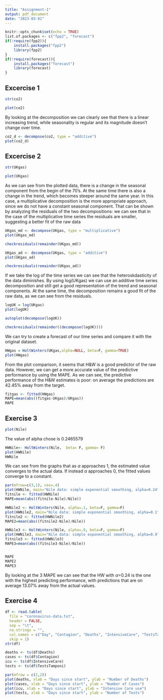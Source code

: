 ```yaml
---
title: "Assignment-1"
output: pdf_document
date: "2023-03-01"
---
```


```r
knitr::opts_chunk$set(echo = TRUE)
list.of.packages <- c("fpp2", "forecast")
if(!require(fpp2)){
    install.packages("fpp2")
    library(fpp2)
}
if(!require(forecast)){
    install.packages("forecast")
    library(forecast)
}
```

## Excercise 1


```r
str(co2)
```

```r
plot(co2)
```
By looking at the decomposition we can clearly see that there is a linear increasing trend, while seasonality is regular and its magnitude doesn't change over time. 

```r
co2_d <- decompose(co2, type = "additive")
plot(co2_d)
```


## Excercise 2

```r
str(UKgas)
```

```r
plot(UKgas)
```

As we can see from the plotted data, there is a change in the seasonal component from the begin of the 70's. At the same time there is also a change in the trend, which becomes steeper around the same year. In this case, a multiplicative decomposition is the more appropriate approach, since we do not have a constant seasonal component. That can be shown by analyzing the residuals of the two decompositions: we can see that in the case of the multiplicative time series the residuals are smaller, suggesting a better fit of the raw data


```r
UKgas_md <- decompose(UKgas, type = "multiplicative")
plot(UKgas_md)
```

```r
checkresiduals(remainder(UKgas_md))
```


```r
UKgas_ad <- decompose(UKgas, type = "additive")
plot(UKgas_ad)
```

```r
checkresiduals(remainder(UKgas_ad))
```


If we take the log of the time series we can see that the heteroskdasticity of the data diminishes. By using log(UKgas) we can use an additive time series decomposition and still get a good representation of the trend and seasonal components. At the same time, the decomposition remains a good fit of the raw data, as we can see from the residuals.

```r
logUK = log(UKgas)
plot(logUK)
```

```r
autoplot(decompose(logUK))
```

```r
checkresiduals(remainder((decompose(logUK))))
```

We can try to create a forecast of our time series and compare it with the original dataset.

```r
HWgas = HoltWinters(UKgas,alpha=NULL, beta=F, gamma=TRUE)
plot(HWgas)
```

From the plot comparison, it seems that H&W is a good predictor of the raw data. However, we can get a more accurate value of the predictive performance by using the MAPE. As we can see, the predictive performance of the H&W estimates is poor: on average the predictions are 42.45% away from the target. 

```r
fitgas <- fitted(HWgas)
MAPE=mean(abs((fitgas-UKgas)/UKgas))
MAPE
```

## Exercise 3
```r
plot(Nile)
```

The value of alpha chose is 0.2465579

```r
HWNile<- HoltWinters(Nile,  beta= F, gamma= F)
plot(HWNile)
HWNile
```

We can see from the graphs that as $\alpha$ approaches 1, the estimated value converges to the actual data. If instead $\alpha$	approaches 0, the fitted values converge to a constant. 

```r
par(mfrow=c(3,1), cex=.4)
plot(HWNile, main="Nile data: simple exponential smoothing, alpha=0.24")
fitnile <- fitted(HWNile)
MAPE=mean(abs((fitnile-Nile)/Nile))

HWNile2 <- HoltWinters(Nile, alpha=.1, beta=F, gamma=F)
plot(HWNile2, main="Nile data: simple exponential smoothing, alpha=0.1")
fitnile2 <- fitted(HWNile2)
MAPE2=mean(abs((fitnile2-Nile)/Nile))

HWNile3 <- HoltWinters(Nile, alpha=.9, beta=F, gamma=F)
plot(HWNile3, main="Nile data: simple exponential smoothing, alpha=0.9")
fitnile3 <- fitted(HWNile3)
MAPE3=mean(abs((fitnile3-Nile)/Nile))


MAPE
MAPE2
MAPE3
```

By looking at the 3 MAPE we can see that the HW with $\alpha$=0.24 is the one with the highest predicting performance, with predictions that are on average 13.07% away from the actual values.

## Exercise 4

```r
df <- read.table(
  file = "coronavirus-data.txt",
  header = FALSE,
  sep = "\t",
  na.strings = "",
  col.names = c("Day", "Contagion", "Deaths", "IntensiveCare", "TestsTamponi"),
  skip = 1)
str(df)
```

```r
deaths <- ts(df$Deaths)
cases <- ts(df$Contagion)
icu <- ts(df$IntensiveCare)
tests <- ts(df$TestsTamponi)
```

```r
par(mfrow = c(2,2))
plot(deaths, xlab = "Days since start", ylab = "Number of Deaths")
plot(cases, xlab = "Days since start", ylab = "Number of Cases")
plot(icu, xlab = "Days since start", ylab = "Intensive Care use")
plot(tests, xlab = "Days since start", ylab = "Number of Tests")

```

